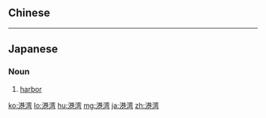 {{also|港灣}}
==Chinese==
{{zh-see|港灣}}

----

==Japanese==
{{ja-kanjitab|こう|わん|yomi=on}}

===Noun===
{{ja-noun|こうわん|kyu=港灣}}

# [[harbor]]

[[ko:港湾]]
[[lo:港湾]]
[[hu:港湾]]
[[mg:港湾]]
[[ja:港湾]]
[[zh:港湾]]